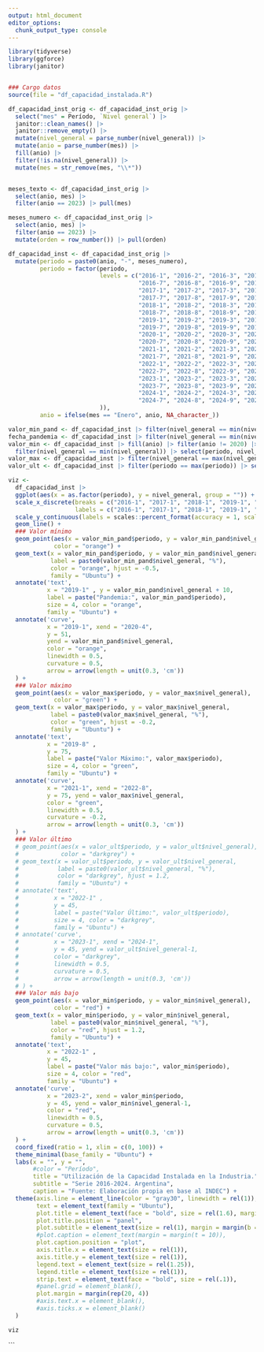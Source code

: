 ```yaml
---
output: html_document
editor_options: 
  chunk_output_type: console
---
```



```r
library(tidyverse)
library(ggforce)
library(janitor)


### Cargo datos
source(file = "df_capacidad_instalada.R")

df_capacidad_inst_orig <- df_capacidad_inst_orig |> 
  select("mes" = Período, `Nivel general`) |> 
  janitor::clean_names() |> 
  janitor::remove_empty() |> 
  mutate(nivel_general = parse_number(nivel_general)) |> 
  mutate(anio = parse_number(mes)) |> 
  fill(anio) |> 
  filter(!is.na(nivel_general)) |> 
  mutate(mes = str_remove(mes, "\\*"))


meses_texto <- df_capacidad_inst_orig |> 
  select(anio, mes) |> 
  filter(anio == 2023) |> pull(mes)

meses_numero <- df_capacidad_inst_orig |> 
  select(anio, mes) |> 
  filter(anio == 2023) |> 
  mutate(orden = row_number()) |> pull(orden)

df_capacidad_inst <- df_capacidad_inst_orig |> 
  mutate(periodo = paste0(anio, "-", meses_numero),
         periodo = factor(periodo,
                          levels = c("2016-1", "2016-2", "2016-3", "2016-4", "2016-5", "2016-6", 
                                     "2016-7", "2016-8", "2016-9", "2016-10", "2016-11", "2016-12",
                                     "2017-1", "2017-2", "2017-3", "2017-4", "2017-5", "2017-6", 
                                     "2017-7", "2017-8", "2017-9", "2017-10", "2017-11", "2017-12",
                                     "2018-1", "2018-2", "2018-3", "2018-4", "2018-5", "2018-6", 
                                     "2018-7", "2018-8", "2018-9", "2018-10", "2018-11", "2018-12",
                                     "2019-1", "2019-2", "2019-3", "2019-4", "2019-5", "2019-6", 
                                     "2019-7", "2019-8", "2019-9", "2019-10", "2019-11", "2019-12",
                                     "2020-1", "2020-2", "2020-3", "2020-4", "2020-5", "2020-6", 
                                     "2020-7", "2020-8", "2020-9", "2020-10", "2020-11", "2020-12",
                                     "2021-1", "2021-2", "2021-3", "2021-4", "2021-5", "2021-6", 
                                     "2021-7", "2021-8", "2021-9", "2021-10", "2021-11", "2021-12",
                                     "2022-1", "2022-2", "2022-3", "2022-4", "2022-5", "2022-6", 
                                     "2022-7", "2022-8", "2022-9", "2022-10", "2022-11", "2022-12",
                                     "2023-1", "2023-2", "2023-3", "2023-4", "2023-5", "2023-6", 
                                     "2023-7", "2023-8", "2023-9", "2023-10", "2023-11", "2023-12",
                                     "2024-1", "2024-2", "2024-3", "2024-4", "2024-5", "2024-6", 
                                     "2024-7", "2024-8", "2024-9", "2024-10", "2024-11", "2024-12"
                          )),
         anio = ifelse(mes == "Enero", anio, NA_character_))

valor_min_pand <- df_capacidad_inst |> filter(nivel_general == min(nivel_general)) |> select(periodo, nivel_general)
fecha_pandemia <- df_capacidad_inst |> filter(nivel_general == min(nivel_general)) |> pull(periodo)
valor_min <- df_capacidad_inst |> fill(anio) |> filter(anio != 2020) |> 
  filter(nivel_general == min(nivel_general)) |> select(periodo, nivel_general)
valor_max <- df_capacidad_inst |> filter(nivel_general == max(nivel_general)) |> select(periodo, nivel_general)
valor_ult <- df_capacidad_inst |> filter(periodo == max(periodo)) |> select(periodo, nivel_general)

```

```r
viz <- 
  df_capacidad_inst |> 
  ggplot(aes(x = as.factor(periodo), y = nivel_general, group = "")) + 
  scale_x_discrete(breaks = c("2016-1", "2017-1", "2018-1", "2019-1", "2020-1", "2021-1", "2022-1", "2023-1", "2024-1", "2025-1"), 
                   labels = c("2016-1", "2017-1", "2018-1", "2019-1", "2020-1", "2021-1", "2022-1", "2023-1", "2024-1", "2025-1")) +
  scale_y_continuous(labels = scales::percent_format(accuracy = 1, scale = 1)) +
  geom_line() + 
  ### Valor mínimo
  geom_point(aes(x = valor_min_pand$periodo, y = valor_min_pand$nivel_general),
             color = "orange") +
  geom_text(x = valor_min_pand$periodo, y = valor_min_pand$nivel_general,
            label = paste0(valor_min_pand$nivel_general, "%"),
            color = "orange", hjust = -0.5,
            family = "Ubuntu") +
  annotate('text', 
           x = "2019-1" , y = valor_min_pand$nivel_general + 10,
           label = paste("Pandemia:", valor_min_pand$periodo), 
           size = 4, color = "orange",
           family = "Ubuntu") +
  annotate('curve',
           x = "2019-1", xend = "2020-4",
           y = 51, 
           yend = valor_min_pand$nivel_general,
           color = "orange",
           linewidth = 0.5,
           curvature = 0.5,
           arrow = arrow(length = unit(0.3, 'cm'))
  ) +
  ### Valor máximo
  geom_point(aes(x = valor_max$periodo, y = valor_max$nivel_general),
             color = "green") +
  geom_text(x = valor_max$periodo, y = valor_max$nivel_general,
            label = paste0(valor_max$nivel_general, "%"),
            color = "green", hjust = -0.2,
            family = "Ubuntu") +
  annotate('text', 
           x = "2019-8" , 
           y = 75,
           label = paste("Valor Máximo:", valor_max$periodo), 
           size = 4, color = "green",
           family = "Ubuntu") +
  annotate('curve',
           x = "2021-1", xend = "2022-8",
           y = 75, yend = valor_max$nivel_general,
           color = "green",
           linewidth = 0.5,
           curvature = -0.2,
           arrow = arrow(length = unit(0.3, 'cm'))
  ) +
  ### Valor último
  # geom_point(aes(x = valor_ult$periodo, y = valor_ult$nivel_general),
  #            color = "darkgrey") +
  # geom_text(x = valor_ult$periodo, y = valor_ult$nivel_general,
  #           label = paste0(valor_ult$nivel_general, "%"),
  #           color = "darkgrey", hjust = 1.2,
  #           family = "Ubuntu") +
  # annotate('text', 
  #          x = "2022-1" , 
  #          y = 45,
  #          label = paste("Valor Último:", valor_ult$periodo), 
  #          size = 4, color = "darkgrey",
  #          family = "Ubuntu") +
  # annotate('curve',
  #          x = "2023-1", xend = "2024-1",
  #          y = 45, yend = valor_ult$nivel_general-1,
  #          color = "darkgrey",
  #          linewidth = 0.5,
  #          curvature = 0.5,
  #          arrow = arrow(length = unit(0.3, 'cm'))
  # ) +
  ### Valor más bajo
  geom_point(aes(x = valor_min$periodo, y = valor_min$nivel_general),
             color = "red") +
  geom_text(x = valor_min$periodo, y = valor_min$nivel_general,
            label = paste0(valor_min$nivel_general, "%"),
            color = "red", hjust = 1.2,
            family = "Ubuntu") +
  annotate('text', 
           x = "2022-1" , 
           y = 45,
           label = paste("Valor más bajo:", valor_min$periodo), 
           size = 4, color = "red",
           family = "Ubuntu") +
  annotate('curve',
           x = "2023-2", xend = valor_min$periodo,
           y = 45, yend = valor_min$nivel_general-1,
           color = "red",
           linewidth = 0.5,
           curvature = 0.5,
           arrow = arrow(length = unit(0.3, 'cm'))
  ) +
  coord_fixed(ratio = 1, xlim = c(0, 100)) +
  theme_minimal(base_family = "Ubuntu") +
  labs(x = "", y = "",
       #color = "Período",
       title = "Utilización de la Capacidad Instalada en la Industria.",
       subtitle = "Serie 2016-2024. Argentina",
       caption = "Fuente: Elaboración propia en base al INDEC") + 
  theme(axis.line = element_line(color = "gray30", linewidth = rel(1)),
        text = element_text(family = "Ubuntu"),
        plot.title = element_text(face = "bold", size = rel(1.6), margin = margin(b = 10)),
        plot.title.position = "panel",
        plot.subtitle = element_text(size = rel(1), margin = margin(b = 15)),
        #plot.caption = element_text(margin = margin(t = 10)),
        plot.caption.position = "plot",
        axis.title.x = element_text(size = rel(1)),
        axis.title.y = element_text(size = rel(1)),
        legend.text = element_text(size = rel(1.25)),
        legend.title = element_text(size = rel(1)),
        strip.text = element_text(face = "bold", size = rel(.1)),
        #panel.grid = element_blank(),
        plot.margin = margin(rep(20, 4))
        #axis.text.x = element_blank(), 
        #axis.ticks.x = element_blank()
  )

viz
```

```
